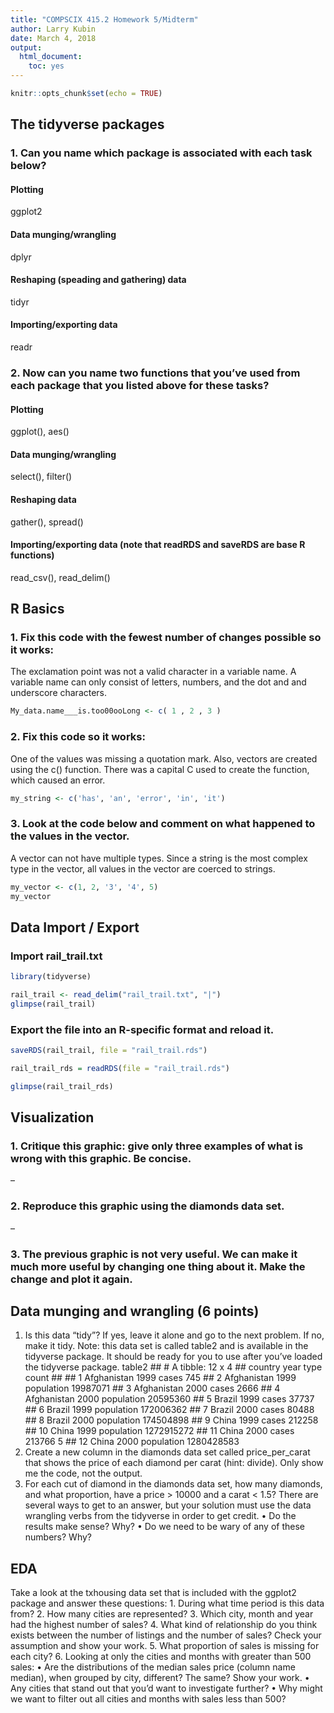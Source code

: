 ```yaml
---
title: "COMPSCIX 415.2 Homework 5/Midterm"
author: Larry Kubin
date: March 4, 2018
output: 
  html_document: 
    toc: yes
---
```


```r
knitr::opts_chunk$set(echo = TRUE)
```

## The tidyverse packages

### 1. Can you name which package is associated with each task below?

#### Plotting

ggplot2

#### Data munging/wrangling

dplyr

#### Reshaping (speading and gathering) data

tidyr

#### Importing/exporting data

readr

### 2. Now can you name two functions that you’ve used from each package that you listed above for these tasks?

#### Plotting

ggplot(), aes()

#### Data munging/wrangling

select(), filter()

#### Reshaping data

gather(), spread()

#### Importing/exporting data (note that readRDS and saveRDS are base R functions)

read_csv(), read_delim()

## R Basics

### 1. Fix this code with the fewest number of changes possible so it works:

The exclamation point was not a valid character in a variable name. A variable name can only consist of letters, numbers, and the dot and and underscore characters.

```r
My_data.name___is.too00ooLong <- c( 1 , 2 , 3 )
```

### 2. Fix this code so it works:

One of the values was missing a quotation mark. Also, vectors are created using the c() function. There was a capital C used to create the function, which caused an error.

```r
my_string <- c('has', 'an', 'error', 'in', 'it')
```

### 3. Look at the code below and comment on what happened to the values in the vector.

A vector can not have multiple types. Since a string is the most complex type in the vector, all values in the vector are coerced to strings.

```r
my_vector <- c(1, 2, '3', '4', 5)
my_vector
```

## Data Import / Export

### Import rail_trail.txt

```r
library(tidyverse)

rail_trail <- read_delim("rail_trail.txt", "|")
glimpse(rail_trail)
```


### Export the file into an R-specific format and reload it.

```r
saveRDS(rail_trail, file = "rail_trail.rds")

rail_trail_rds = readRDS(file = "rail_trail.rds")

glimpse(rail_trail_rds)
```

## Visualization

### 1. Critique this graphic: give only three examples of what is wrong with this graphic. Be concise.

--

### 2. Reproduce this graphic using the diamonds data set.

--

### 3. The previous graphic is not very useful. We can make it much more useful by changing one thing about it. Make the change and plot it again.



## Data munging and wrangling (6 points)
1. Is this data “tidy”? If yes, leave it alone and go to the next problem. If no, make it tidy. Note: this
data set is called table2 and is available in the tidyverse package. It should be ready for you to use
after you’ve loaded the tidyverse package.
table2
## # A tibble: 12 x 4
## country year type count
## <chr> <int> <chr> <int>
## 1 Afghanistan 1999 cases 745
## 2 Afghanistan 1999 population 19987071
## 3 Afghanistan 2000 cases 2666
## 4 Afghanistan 2000 population 20595360
## 5 Brazil 1999 cases 37737
## 6 Brazil 1999 population 172006362
## 7 Brazil 2000 cases 80488
## 8 Brazil 2000 population 174504898
## 9 China 1999 cases 212258
## 10 China 1999 population 1272915272
## 11 China 2000 cases 213766
5
## 12 China 2000 population 1280428583
2. Create a new column in the diamonds data set called price_per_carat that shows the price of each
diamond per carat (hint: divide). Only show me the code, not the output.
3. For each cut of diamond in the diamonds data set, how many diamonds, and what proportion, have a
price > 10000 and a carat < 1.5? There are several ways to get to an answer, but your solution must
use the data wrangling verbs from the tidyverse in order to get credit.
• Do the results make sense? Why?
• Do we need to be wary of any of these numbers? Why?

## EDA

Take a look at the txhousing data set that is included with the ggplot2 package and answer these questions:
1. During what time period is this data from?
2. How many cities are represented?
3. Which city, month and year had the highest number of sales?
4. What kind of relationship do you think exists between the number of listings and the number of sales?
Check your assumption and show your work.
5. What proportion of sales is missing for each city?
6. Looking at only the cities and months with greater than 500 sales:
• Are the distributions of the median sales price (column name median), when grouped by city,
different? The same? Show your work.
• Any cities that stand out that you’d want to investigate further?
• Why might we want to filter out all cities and months with sales less than 500?